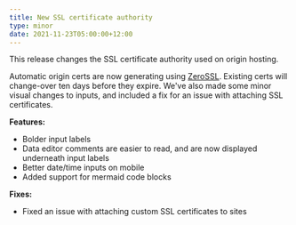 ```yaml
---
title: New SSL certificate authority
type: minor
date: 2021-11-23T05:00:00+12:00
---
```

This release changes the SSL certificate authority used on origin hosting.

Automatic origin certs are now generating using [ZeroSSL](https://zerossl.com/). Existing certs will change-over ten days before they expire. We've also made some minor visual changes to inputs, and included a fix for an issue with attaching SSL certificates.

**Features:**

* Bolder input labels
* Data editor comments are easier to read, and are now displayed underneath input labels
* Better date/time inputs on mobile
* Added support for mermaid code blocks

**Fixes:**

* Fixed an issue with attaching custom SSL certificates to sites
